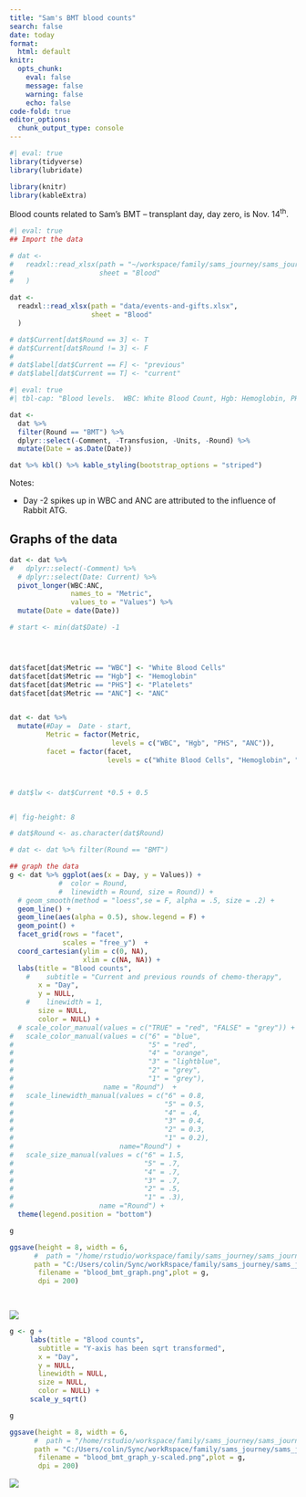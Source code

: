 ```yaml
---
title: "Sam's BMT blood counts"
search: false
date: today
format:
  html: default
knitr: 
  opts_chunk: 
    eval: false
    message: false
    warning: false
    echo: false
code-fold: true
editor_options: 
  chunk_output_type: console
---
```


```r
#| eval: true
library(tidyverse)
library(lubridate)

library(knitr)
library(kableExtra)
```

Blood counts related to Sam's BMT -- transplant day, day zero, is Nov. 14^th^.


```r
#| eval: true
## Import the data 

# dat <- 
#   readxl::read_xlsx(path = "~/workspace/family/sams_journey/sams_journey/data/events-and-gifts.xlsx",
#                     sheet = "Blood"
#   )

dat <- 
  readxl::read_xlsx(path = "data/events-and-gifts.xlsx",
                    sheet = "Blood"
  )

# dat$Current[dat$Round == 3] <- T
# dat$Current[dat$Round != 3] <- F
# 
# dat$label[dat$Current == F] <- "previous"
# dat$label[dat$Current == T] <- "current"

```



```r
#| eval: true
#| tbl-cap: "Blood levels.  WBC: White Blood Count, Hgb: Hemoglobin, PHS: Platelets, ANC: Absolute Nutriphil Count"

dat <- 
  dat %>% 
  filter(Round == "BMT") %>% 
  dplyr::select(-Comment, -Transfusion, -Units, -Round) %>% 
  mutate(Date = as.Date(Date)) 

dat %>% kbl() %>% kable_styling(bootstrap_options = "striped")

```

Notes: 

-   Day -2 spikes up in WBC and ANC are attributed to the influence of Rabbit ATG.


## Graphs of the data


```r

dat <- dat %>% 
#   dplyr::select(-Comment) %>% 
  # dplyr::select(Date: Current) %>%  
  pivot_longer(WBC:ANC, 
               names_to = "Metric", 
               values_to = "Values") %>% 
  mutate(Date = date(Date))

# start <- min(dat$Date) -1




dat$facet[dat$Metric == "WBC"] <- "White Blood Cells"
dat$facet[dat$Metric == "Hgb"] <- "Hemoglobin"
dat$facet[dat$Metric == "PHS"] <- "Platelets"
dat$facet[dat$Metric == "ANC"] <- "ANC"


dat <- dat %>% 
  mutate(#Day =  Date - start,
         Metric = factor(Metric, 
                         levels = c("WBC", "Hgb", "PHS", "ANC")),
         facet = factor(facet, 
                        levels = c("White Blood Cells", "Hemoglobin", "Platelets", "ANC")))



# dat$lw <- dat$Current *0.5 + 0.5



```

```r
#| fig-height: 8

# dat$Round <- as.character(dat$Round)

# dat <- dat %>% filter(Round == "BMT")

## graph the data 
g <- dat %>% ggplot(aes(x = Day, y = Values)) +
            #  color = Round,
            #  linewidth = Round, size = Round)) +
  # geom_smooth(method = "loess",se = F, alpha = .5, size = .2) +
  geom_line() + 
  geom_line(aes(alpha = 0.5), show.legend = F) +
  geom_point() +
  facet_grid(rows = "facet",
             scales = "free_y")  +
  coord_cartesian(ylim = c(0, NA),
                  xlim = c(NA, NA)) +
  labs(title = "Blood counts",
    #    subtitle = "Current and previous rounds of chemo-therapy",
       x = "Day",
       y = NULL,
    #    linewidth = 1, 
       size = NULL,
       color = NULL) +
  # scale_color_manual(values = c("TRUE" = "red", "FALSE" = "grey")) +
#   scale_color_manual(values = c("6" = "blue",
#                                 "5" = "red",
#                                 "4" = "orange", 
#                                 "3" = "lightblue",
#                                 "2" = "grey",
#                                 "1" = "grey"),
#                      name = "Round")  +
#   scale_linewidth_manual(values = c("6" = 0.8,
#                                     "5" = 0.5,
#                                     "4" = .4,
#                                     "3" = 0.4,
#                                     "2" = 0.3,
#                                     "1" = 0.2),
#                          name="Round") +
#   scale_size_manual(values = c("6" = 1.5,
#                                "5" = .7,
#                                "4" = .7, 
#                                "3" = .7,
#                                "2" = .5,
#                                "1" = .3),
#                     name ="Round") +
  theme(legend.position = "bottom")

g

ggsave(height = 8, width = 6, 
      #  path = "/home/rstudio/workspace/family/sams_journey/sams_journey/_img/",
      path = "C:/Users/colin/Sync/workRspace/family/sams_journey/sams_journey/_img",
       filename = "blood_bmt_graph.png",plot = g,
       dpi = 200)

  
```

![](https://samsstory.s3.ca-central-1.amazonaws.com/blood_bmt_graph.png)





```r



g <- g + 
     labs(title = "Blood counts",
       subtitle = "Y-axis has been sqrt transformed",
       x = "Day",
       y = NULL,
       linewidth = NULL, 
       size = NULL,
       color = NULL) +
     scale_y_sqrt()

g

ggsave(height = 8, width = 6, 
      #  path = "/home/rstudio/workspace/family/sams_journey/sams_journey/_img/",
      path = "C:/Users/colin/Sync/workRspace/family/sams_journey/sams_journey/_img",
       filename = "blood_bmt_graph_y-scaled.png",plot = g,
       dpi = 200)

```


![](https://samsstory.s3.ca-central-1.amazonaws.com/blood_bmt_graph_y-scaled.png)